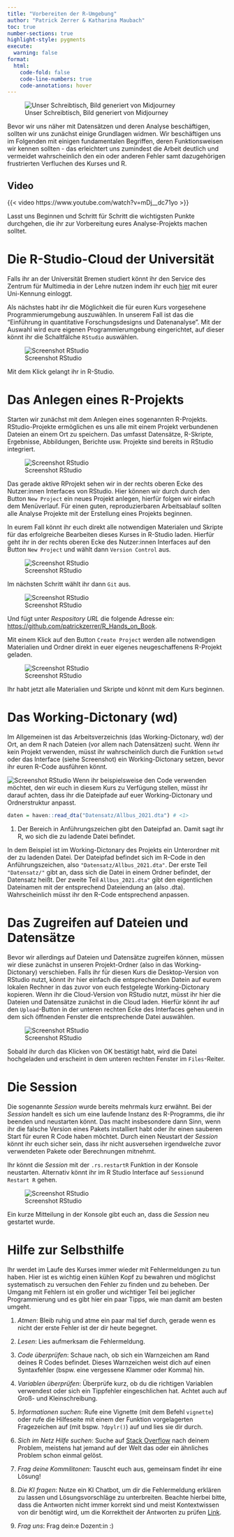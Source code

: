 ```yaml
---
title: "Vorbereiten der R-Umgebung"
author: "Patrick Zerrer & Katharina Maubach"
toc: true
number-sections: true
highlight-style: pygments
execute: 
  warning: false
format:
  html:
    code-fold: false
    code-line-numbers: true
    code-annotations: hover
---
```


![Unser Schreibtisch, Bild generiert von Midjourney](Bilder/zemkipatrick_The_image_portrays_the_theme_of_Social_Data_Scienc_15dff295-e21e-4b2b-bbac-568f9997cdcc.png)

Bevor wir uns näher mit Datensätzen und deren Analyse beschäftigen, sollten wir uns zunächst einige Grundlagen widmen. Wir beschäftigen uns im Folgenden mit einigen fundamentalen Begriffen, deren Funktionsweisen wir kennen sollten - das erleichtert uns zumindest die Arbeit deutlich und vermeidet wahrscheinlich den ein oder anderen Fehler samt dazugehörigen frustrierten Verfluchen des Kurses und R.

::: {.callout-note collapse="true" icon="false"}
## Video

{{< video https://www.youtube.com/watch?v=mDj__dc71yo >}}
:::

Lasst uns Beginnen und Schritt für Schritt die wichtigsten Punkte durchgehen, die ihr zur Vorbereitung eures Analyse-Projekts machen solltet.

# Die R-Studio-Cloud der Universität

Falls ihr an der Universität Bremen studiert könnt ihr den Service des Zentrum für Multimedia in der Lehre nutzen indem ihr euch [hier](https://jupyter.uni-bremen.de) mit eurer Uni-Kennung einloggt.

Als nächstes habt ihr die Möglichkeit die für euren Kurs vorgesehene Programmierumgebung auszuwählen. In unserem Fall ist das die "Einführung in quantitative Forschungsdesigns und Datenanalyse". Mit der Auswahl wird eure eigenen Programmierumgebung eingerichtet, auf dieser könnt ihr die Schaltfälche `RStudio` auswählen.

![Screenshot RStudio](Bilder/Skript_1_4_Screenshot7.png)

Mit dem Klick gelangt ihr in R-Studio.

# Das Anlegen eines R-Projekts

Starten wir zunächst mit dem Anlegen eines sogenannten R-Projekts. RStudio-Projekte ermöglichen es uns alle mit einem Projekt verbundenen Dateien an einem Ort zu speichern. Das umfasst Datensätze, R-Skripte, Ergebnisse, Abbildungen, Berichte usw. Projekte sind bereits in RStudio integriert.

![Screenshot RStudio](Bilder/Skript_1_4_Screenshot1.png) 

Das gerade aktive RProjekt sehen wir in der rechts oberen Ecke des Nutzer:innen Interfaces von RStudio. Hier können wir durch durch den Button `New Project` ein neues Projekt anlegen, hierfür folgen wir einfach dem Menüverlauf. Für einen guten, reproduzierbaren Arbeitsablauf sollten alle Analyse Projekte mit der Erstellung eines Projekts beginnen.

In eurem Fall könnt ihr euch direkt alle notwendigen Materialen und Skripte für das erfolgreiche Bearbeiten dieses Kurses in R-Studio laden. Hierfür geht ihr in der rechts oberen Ecke des Nutzer:innen Interfaces auf den Button `New Project` und wählt dann `Version Control` aus.

![Screenshot RStudio](Bilder/Skript_1_4_Screenshot8.png)

Im nächsten Schritt wählt ihr dann `Git` aus.

![Screenshot RStudio](Bilder/Skript_1_4_Screenshot9.png)

Und fügt unter *Respository URL* die folgende Adresse ein: <https://github.com/patrickzerrer/R_Hands_on_Book>.

Mit einem Klick auf den Button `Create Project` werden alle notwendigen Materialien und Ordner direkt in euer eigenes neugeschaffenens R-Projekt geladen.

![Screenshot RStudio](Bilder/Skript_1_4_Screenshot10.png)

Ihr habt jetzt alle Materialien und Skripte und könnt mit dem Kurs beginnen.

# Das Working-Dictonary (wd)

Im Allgemeinen ist das Arbeitsverzeichnis (das Working-Dictonary, wd) der Ort, an dem R nach Dateien (vor allem nach Datensätzen) sucht. Wenn ihr kein Projekt verwenden, müsst ihr wahrscheinlich durch die Funktion `setwd` oder das Interface (siehe Screenshot) ein Working-Dictonary setzen, bevor ihr euren R-Code ausführen könnt.

![Screenshot RStudio](Bilder/Skript_1_4_Screenshot2.png) Wenn ihr beispielsweise den Code verwenden möchtet, den wir euch in diesem Kurs zu Verfügung stellen, müsst ihr darauf achten, dass ihr die Dateipfade auf euer Working-Dictonary und Ordnerstruktur anpasst.

```r
daten = haven::read_dta("Datensatz/Allbus_2021.dta") # <1>
```

1.  Der Bereich in Anführungszeichen gibt den Dateipfad an. Damit sagt ihr R, wo sich die zu ladende Datei befindet.

In dem Beispiel ist im Working-Dictonary des Projekts ein Unterordner mit der zu ladenden Datei. Der Dateipfad befindet sich im R-Code in den Anführungszeichen, also `"Datensatz/Allbus_2021.dta"`. Der erste Teil `"Datensatz/"` gibt an, dass sich die Datei in einem Ordner befindet, der Datensatz heißt. Der zweite Teil `Allbus_2021.dta"` gibt den eigentlichen Dateinamen mit der entsprechend Dateiendung an (also .dta). Wahrscheinlich müsst ihr den R-Code entsprechend anpassen.

# Das Zugreifen auf Dateien und Datensätze

Bevor wir allerdings auf Dateien und Datensätze zugreifen können, müssen wir diese zunächst in unseren Projekt-Ordner (also in das Working-Dictonary) verschieben. Falls ihr für diesen Kurs die Desktop-Version von RStudio nutzt, könnt ihr hier einfach die entsprechenden Datein auf eurem lokalen Rechner in das zuvor von euch festgelegte Working-Dictonary kopieren. Wenn ihr die Cloud-Version von RStudio nutzt, müsst ihr hier die Dateien und Datensätze zunächst in die Cloud laden. Hierfür könnt ihr auf den `Upload`-Button in der unteren rechten Ecke des Interfaces gehen und in dem sich öffnenden Fenster die entsprechende Datei auswählen.

![Screenshot RStudio](Bilder/Skript_1_4_Screenshot3.png)

Sobald ihr durch das Klicken von OK bestätigt habt, wird die Datei hochgeladen und erscheint in dem unteren rechten Fenster im `Files`-Reiter.

# Die Session

Die sogenannte *Session* wurde bereits mehrmals kurz erwähnt. Bei der *Session* handelt es sich um eine laufende Instanz des R-Programms, die ihr beenden und neustarten könnt. Das macht insbesondere dann Sinn, wenn ihr die falsche Version eines Pakets installiert habt oder ihr einen sauberen Start für euren R Code haben möchtet. Durch einen Neustart der *Session* könnt ihr euch sicher sein, dass ihr nicht ausversehen irgendwelche zuvor verwendeten Pakete oder Berechnungen mitnehmt.

Ihr könnt die *Session* mit der `.rs.restartR` Funktion in der Konsole neustarten. Alternativ könnt ihr im R Studio Interface auf `Session`und `Restart R` gehen.

![Screenshot RStudio](Bilder/Skript_1_4_Screenshot6.png)

Ein kurze Mitteilung in der Konsole gibt euch an, dass die *Session* neu gestartet wurde.

# Hilfe zur Selbsthilfe

Ihr werdet im Laufe des Kurses immer wieder mit Fehlermeldungen zu tun haben. Hier ist es wichtig einen kühlen Kopf zu bewahren und möglichst systematisch zu versuchen den Fehler zu finden und zu beheben. Der Umgang mit Fehlern ist ein großer und wichtiger Teil bei jeglicher Programmierung und es gibt hier ein paar Tipps, wie man damit am besten umgeht.

1.  *Atmen*: Bleib ruhig und atme ein paar mal tief durch, gerade wenn es nicht der erste Fehler ist der dir heute begegnet.

2.  *Lesen*: Lies aufmerksam die Fehlermeldung.

3.  *Code überprüfen*: Schaue nach, ob sich ein Warnzeichen am Rand deines R Codes befindet. Dieses Warnzeichen weist dich auf einen Syntaxfehler (bspw. eine vergessene Klammer oder Komma) hin.

4.  *Variablen überprüfen*: Überprüfe kurz, ob du die richtigen Variablen verwendest oder sich ein Tippfehler eingeschlichen hat. Achtet auch auf Groß- und Kleinschreibung.

5.  *Informationen suchen*: Rufe eine Vignette (mit dem Befehl `vignette`) oder rufe die Hilfeseite mit einem der Funktion vorgelagerten Fragezeichen auf (mit bspw. `?dpylr()`) auf und lies sie dir durch.

6.  *Sich im Netz Hilfe suchen*: Suche auf [Stack Overflow](https://stackoverflow.com/questions/tagged/r) nach deinem Problem, meistens hat jemand auf der Welt das oder ein ähnliches Problem schon einmal gelöst.

7. *Frag deine Kommilitonen*: Tauscht euch aus, gemeinsam findet ihr eine Lösung! 

8.  *Die KI fragen*: Nutze ein KI Chatbot, um dir die Fehlermeldung erklären zu lassen und Lösungsvorschläge zu unterbreiten. Beachte hierbei bitte, dass die Antworten nicht immer korrekt sind und meist Kontextwissen von dir benötigt wird, um die Korrektheit der Antworten zu prüfen [Link](https://www.r-bloggers.com/2023/04/tips-for-using-chatgpt-to-learn-r/).

9.  *Frag uns*: Frag dein:e Dozent:in :)

